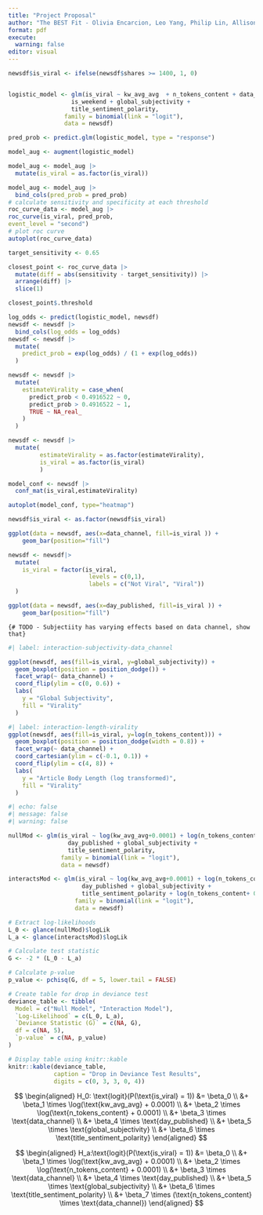 ```yaml
---
title: "Project Proposal"
author: "The BEST Fit - Olivia Encarcion, Leo Yang, Philip Lin, Allison Yang"
format: pdf
execute: 
  warning: false
editor: visual
---
```


```r
newsdf$is_viral <- ifelse(newsdf$shares >= 1400, 1, 0)


logistic_model <- glm(is_viral ~ kw_avg_avg  + n_tokens_content + data_channel +
                  is_weekend + global_subjectivity +
                  title_sentiment_polarity, 
                family = binomial(link = "logit"),
                data = newsdf)

```

```r
pred_prob <- predict.glm(logistic_model, type = "response")

model_aug <- augment(logistic_model)

model_aug <- model_aug |>
  mutate(is_viral = as.factor(is_viral))

model_aug <- model_aug |>
  bind_cols(pred_prob = pred_prob)
# calculate sensitivity and specificity at each threshold
roc_curve_data <- model_aug |>
roc_curve(is_viral, pred_prob,
event_level = "second")
# plot roc curve
autoplot(roc_curve_data)
```

```r

target_sensitivity <- 0.65

closest_point <- roc_curve_data |>
  mutate(diff = abs(sensitivity - target_sensitivity)) |>
  arrange(diff) |> 
  slice(1)

closest_point$.threshold
```

```r
log_odds <- predict(logistic_model, newsdf)
newsdf <- newsdf |>
  bind_cols(log_odds = log_odds)
newsdf <- newsdf |>
  mutate(
    predict_prob = exp(log_odds) / (1 + exp(log_odds))
  )

newsdf <- newsdf |>
  mutate(
    estimateVirality = case_when(
      predict_prob < 0.4916522 ~ 0,
      predict_prob > 0.4916522 ~ 1,
      TRUE ~ NA_real_  
    )
  )

newsdf <- newsdf |> 
  mutate(
         estimateVirality = as.factor(estimateVirality),
         is_viral = as.factor(is_viral)
         )

model_conf <- newsdf |>
  conf_mat(is_viral,estimateVirality)

autoplot(model_conf, type="heatmap")
```

```r

newsdf$is_viral <- as.factor(newsdf$is_viral)

ggplot(data = newsdf, aes(x=data_channel, fill=is_viral )) + 
    geom_bar(position="fill")


```

```r
newsdf <- newsdf|>
  mutate(
    is_viral = factor(is_viral, 
                       levels = c(0,1), 
                       labels = c("Not Viral", "Viral"))
  )

ggplot(data = newsdf, aes(x=day_published, fill=is_viral )) + 
    geom_bar(position="fill")

```

`{# TODO - Subjectiity has varying effects based on data channel, show that}`

```r
#| label: interaction-subjectivity-data_channel 

ggplot(newsdf, aes(fill=is_viral, y=global_subjectivity)) + 
  geom_boxplot(position = position_dodge()) + 
  facet_wrap(~ data_channel) + 
  coord_flip(ylim = c(0, 0.6)) + 
  labs(
    y = "Global Subjectivity", 
    fill = "Virality"
  )

```

```r
#| label: interaction-length-virality 
ggplot(newsdf, aes(fill=is_viral, y=log(n_tokens_content))) + 
  geom_boxplot(position = position_dodge(width = 0.8)) + 
  facet_wrap(~ data_channel) + 
  coord_cartesian(ylim = c(-0.1, 0.1)) + 
  coord_flip(ylim = c(4, 8)) +
  labs(
    y = "Article Body Length (log transformed)", 
    fill = "Virality"
  )
```

```r
#| echo: false
#| message: false
#| warning: false

nullMod <- glm(is_viral ~ log(kw_avg_avg+0.0001) + log(n_tokens_content+0.0001) + data_channel +
                 day_published + global_subjectivity +
                 title_sentiment_polarity, 
               family = binomial(link = "logit"),
               data = newsdf)

interactsMod <- glm(is_viral ~ log(kw_avg_avg+0.0001) + log(n_tokens_content+0.001) + data_channel +
                     day_published + global_subjectivity +
                     title_sentiment_polarity + log(n_tokens_content+ 0.001) * data_channel, 
                   family = binomial(link = "logit"),
                   data = newsdf)

# Extract log-likelihoods
L_0 <- glance(nullMod)$logLik
L_a <- glance(interactsMod)$logLik

# Calculate test statistic
G <- -2 * (L_0 - L_a)

# Calculate p-value
p_value <- pchisq(G, df = 5, lower.tail = FALSE)

# Create table for drop in deviance test
deviance_table <- tibble(
  Model = c("Null Model", "Interaction Model"),
  `Log-Likelihood` = c(L_0, L_a),
  `Deviance Statistic (G)` = c(NA, G),
  df = c(NA, 5),
  `p-value` = c(NA, p_value)
)

# Display table using knitr::kable
knitr::kable(deviance_table, 
             caption = "Drop in Deviance Test Results",
             digits = c(0, 3, 3, 0, 4))

```

$$ 
\begin{aligned}
H_0: \text{logit}(P(\text{is_viral} = 1)) &= \beta_0 \\
&+ \beta_1 \times \log(\text{kw_avg_avg} + 0.0001) \\
&+ \beta_2 \times \log(\text{n_tokens_content} + 0.0001) \\
&+ \beta_3 \times \text{data_channel} \\
&+ \beta_4 \times \text{day_published} \\
&+ \beta_5 \times \text{global_subjectivity} \\
&+ \beta_6 \times \text{title_sentiment_polarity}
\end{aligned}
$$

$$ 
\begin{aligned}
H_a:\text{logit}(P(\text{is_viral} = 1)) &= \beta_0 \\
&+ \beta_1 \times \log(\text{kw_avg_avg} + 0.0001) \\
&+ \beta_2 \times \log(\text{n_tokens_content} + 0.0001) \\
&+ \beta_3 \times \text{data_channel} \\
&+ \beta_4 \times \text{day_published} \\
&+ \beta_5 \times \text{global_subjectivity} \\
&+ \beta_6 \times \text{title_sentiment_polarity} \\
&+ \beta_7 \times (\text{n_tokens_content} \times \text{data_channel})
\end{aligned}
$$
